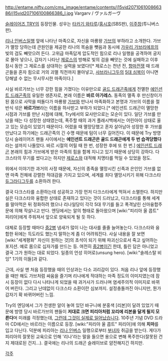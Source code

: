 http://entame.nifty.com/cms_image/entame/contents/j15vid207106100866386/j15vid207106100866386_l.jpg
Vargarv / ヴァルガーヴ

[[슬레이어즈 TRY]]의 등장인물. 성우는 [[타카기 와타루]]/[[홍시호]](SBS판), [[이주창]](투니버스판).

[[리나 인버스]]일행 앞에 나타난 마족으로, 자신을 마룡왕 [[가브]]의 부하라고 소개한다. 가브가 멸망 당하는데 큰원인을 제공한 리나의 목숨을 뺏음과 동시에 [[가우리 가브리에프]]의 빛의 검도 빼앗으려 든다. 고위급 마족답게 압도적인 힘으로 리나 일행을 공격하여 궁지로 몰아 넣으나, 갑자기 나타난 [[제로스]]의 방해로 빛의 검을 빼앗는 것에 실패하고 이후 잠시 동안 그 제로스를 상대하는 실력을 보였다![* 제로스는 천년 전, [[항마전쟁]] 때 드래곤들을 혼자 힘으로 거의 괴멸 직전까지 몰아넣고, [[샤브라니그두]]의 [[5대 심복]]이 아니면 당해낼 수 없는 무시무시한 마족이다.]

사실 바르가브는 너무 강한 힘을 가졌다는 이유만으로 [[골드 드래곤]]족에게 전멸한 [[에인션트 드래곤]]족의 유일한 생존자로, 본래 이름은 '''바르 아가레스'''. 동족의 멸족 후 만신창이가 된 몸으로 사막을 떠돌다가 마룡왕 [[가브]]와 만나서 마족화하고 본명과 가브의 이름을 절반식 섞은 '''바르가브'''라는 이름을 하사받고 부하가 되었다.[* 에인션트 드래곤이 멸망한 시점과 가브를 만난 시점에 대해, Try에서의 묘사만으로는 모순이 있다. 일단 가브를 만났을 때는 다 성장한 상태였는데, 폭주할 때의 과거 플래시백에서는 어린아이 상태로 울고 있는 모습이 있었기 때문이다. 어렸을 때 멸망당했고 혼자 살아남아 성장한 후 가브를 만났다고 하기에는 드래곤족의 긴 수명 때문에 텀이 너무 길어진다. 이 때문에 Try 방영 당시 슬레이어즈 팬들 사이에서는 '''에인션트 드래곤은 골드 드래곤에게 두 번 습격당했다'''라는 설까지 나돌았다. 바르 시절의 어릴 때 한 번, 성장한 후에 또 한 번.] [[에인션트 드래곤]] 본래의 힘과 가브에게 받은 마족의 힘을 함께 지니고 있기 때문에 상당히 강하다. 다크스타의 무기를 썼다고는 하지만 [[제로스]]와 대적해 치명타를 먹일 수 있었을 정도.

위에서 이야기한 과거의 사정 때문에, 자신의 종족을 멸망시킨 신족과 은인인 가브를 없앤 마족 전체에 강렬한 적대감을 가지고 있으며, 세계를 죄다 멸망시키기 위해 다크스타 [[듀그라디그두]]를 소환하려 한다.

결국 다크스타를 소환하는데 성공하고 가장 먼저 다크스타에게 먹혀서 소멸한다. 하지만 실은 다크스타와 융합한 상태로 존재하고 있다는 것이 드러났고, 다크스타를 통해 세계를 말아먹은 뒤 정화하려 했으나 리나일당이 각각 5대 무기를 들고 폭격날린 신마융합주문에 의해 작살나고 만다. 엔딩에서는 알의 형태로 돌아왔으며 [wiki:"피리아 울 콥트" 피리아]에게 주워져서 앞으로 양육되게 될 듯 하다.

대체로 등장할 때마다 [[중2병]] 냄새가 많이 나는 대사를 줄줄 늘어놓는다. 다크스타와 융합한 뒤에는 득도라도 했는지 말하는게 좀 더 어려워진다. 사실 내용을 잘 보면 [wiki:"세계평화" 자신이 원하는 것]의 초석이 되기 위해 파괴신으로서 죽고 싶어하는 포지션. 예로 몸으로 십자가를 만드는 등. 여전히 [[중2병]]이긴 한데, 틀린 답은 아니었고 결국 그가 원하는 대로 되었다. 일종의 언성 히어로(unsung hero). [wiki:"솔레스탈 비잉" 1기의 이들]과 같다.

근데, 사실 맨 처음 등장했을 때의 인상과는 다소 괴리감이 있다. 처음 리나 앞에 등장했을 때만 해도 가브처럼 싸움을 즐기며 리나에게 적대하는 마족 정도의 이미지였는데 잠시 등장이 없다 다시 나타나게 되었을 때 과거사가 드러나며 염세주의적 이미지로 바뀌어 버린다. 그리고 난데없이 다크스타 소환이란 심보까지. 설정충돌까진 아니지만, 뭔가 갑자기 확 바뀌어버린 느낌.

Try의 엔딩에서 그가 전생한 알이 놓여 있던 바구니에 분홍색 [리본]이 달려 있었기 때문에 방영 당시 바르가브의 팬들이 '''저대로 크면 피리아처럼 꼬리에 리본을 달게 될지 모른다'''며 미래를 걱정했는데, [[그런데 그것이 실제로 일어났습니다]]. 10주년 기념 DVD 드라마 CD에서는 바르라는 이름으로 등장. [wiki:"피리아 울 콥트" 피리아]에 의해 '''치마'''를 입고 다닌다. 덕분에 피리아는 [[리나 인버스]] 일행으로부터 [[부녀자]] 취급을 받는다. 게다가 피리아의 잘못된 교육으로 인해 '리나'라는 말을 들으면 용으로 변해 폭주한다(잘못된 건지 제대로된 건지...). 결국에는 리나의 드래곤 슬레이브로 얌전해지긴 하지만.


[[각주]]
